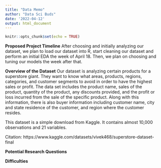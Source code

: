 ```yaml
---
title: "Data Memo"
author: "Data Sci Buds"
date: '2022-04-12'
output: html_document
---
```


```r
knitr::opts_chunk$set(echo = TRUE)
```

**Proposed Project Timeline**
After choosing and initially analyzing our dataset, we plan to load our dataset into R, start cleaning our dataset and perform an initial EDA the week of April 18. Then, we plan on choosing and tuning our models the week after that. 

**Overview of the Dataset**
Our dataset is analyzing certain products for a superstore giant. They want to know what areas, products, regions, categories, and customer segments to avoid in order to have the highest sales or profit. The data set includes the product name, sales of the product, quantity of the product, any discounts provided, and the profit or loss incurred from the sale of the specific product. Along with this information, there is also buyer information including customer name, city and state residence of the customer, and region where the customer resides. 

This dataset is a simple download from Kaggle. It contains almost 10,000 observations and 21 variables. 

Citation: https://www.kaggle.com/datasets/vivek468/superstore-dataset-final


**Potential Research Questions**


**Difficulties**
